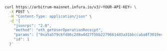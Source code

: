 
<Tabs>
  <TabItem value="curl">

```bash
curl https://arbitrum-mainnet.infura.io/v3/<YOUR-API-KEY> \
  -X POST \
  -H "Content-Type: application/json" \
  -d '{
    "jsonrpc": "2.0",
    "method": "eth_getUserOperationReceipt",
    "params": ["0xa5a579c6fd86c2d8a4d27f5bb22796614d3a31bbccaba8f3019ec001e001b95f"],
    "id": 1
  }'
```

  </TabItem>
</Tabs>
